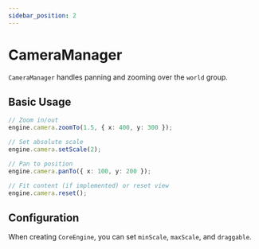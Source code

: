 ```yaml
---
sidebar_position: 2
---
```


# CameraManager

`CameraManager` handles panning and zooming over the `world` group.

## Basic Usage

```ts
// Zoom in/out
engine.camera.zoomTo(1.5, { x: 400, y: 300 });

// Set absolute scale
engine.camera.setScale(2);

// Pan to position
engine.camera.panTo({ x: 100, y: 200 });

// Fit content (if implemented) or reset view
engine.camera.reset();
```

## Configuration

When creating `CoreEngine`, you can set `minScale`, `maxScale`, and `draggable`.
